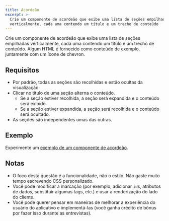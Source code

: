 ```yaml
---
title: Acordeão
excerpt: >-
  Crie um componente de acordeão que exibe uma lista de seções empilhadas
  verticalmente, cada uma contendo um título e um trecho de conteúdo
---
```


Crie um componente de acordeão que exibe uma lista de seções empilhadas verticalmente, cada uma contendo um título e um trecho de conteúdo. Algum HTML é fornecido como conteúdo de exemplo, juntamente com um ícone de chevron.

## Requisitos

* Por padrão, todas as seções são recolhidas e estão ocultas da visualização.
* Clicar no título de uma seção alterna o conteúdo.
  * Se a seção estiver recolhida, a seção será expandida e o conteúdo será exibido.
  * Se a seção estiver expandida, a seção será recolhida e o conteúdo será ocultado.
* As seções são independentes umas das outras.

## Exemplo

Experimente um [exemplo de um componente de acordeão](https://www.w3.org/WAI/ARIA/apg/example-index/accordion/accordion.html).

## Notas

* O foco desta questão é a funcionalidade, não o estilo. Não gaste muito tempo escrevendo CSS personalizado.
* Você pode modificar a marcação (por exemplo, adicionar `id`s, atributos de dados, substituir algumas tags, etc.) e usar a renderização do lado do cliente.
* Você pode querer pensar em maneiras de melhorar a experiência do usuário do aplicativo e implementá-las (você ganha crédito de bônus por fazer isso durante as entrevistas).
